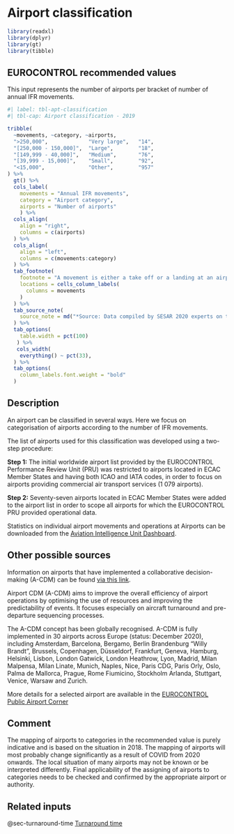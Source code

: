 # Airport classification {#sec-airport-classification}

```r
library(readxl)
library(dplyr)
library(gt)
library(tibble)
```

## EUROCONTROL recommended values

This input represents the number of airports per bracket of number of annual IFR movements.

```r
#| label: tbl-apt-classification
#| tbl-cap: Airport classification - 2019

tribble(
  ~movements, ~category, ~airports,
  ">250,000",             "Very large",   "14",
  "[250,000 - 150,000]",  "Large",        "18",
  "[149,999 - 40,000]",   "Medium",       "76",
  "[39,999 - 15,000]",    "Small",        "92",
  "<15,000",              "Other",        "957"
) %>% 
  gt() %>%
  cols_label(
    movements = "Annual IFR movements",
    category = "Airport category",
    airports = "Number of airports"
    ) %>% 
  cols_align(
    align = "right",
    columns = c(airports)
  ) %>% 
  cols_align(
    align = "left",
    columns = c(movements:category)
  ) %>% 
  tab_footnote(
    footnote = "A movement is either a take off or a landing at an airport",
    locations = cells_column_labels(
      columns = movements
    )
  ) %>% 
  tab_source_note(
    source_note = md("*Source: Data compiled by SESAR 2020 experts on the basis of data provided by the EUROCONTROL Performance Review Unit (PRU), ECAC States*")
  ) %>% 
  tab_options(
    table.width = pct(100)
   ) %>% 
   cols_width(
    everything() ~ pct(33),
  ) %>% 
  tab_options(
    column_labels.font.weight = "bold"
  )
```

## Description

An airport can be classified in several ways. Here we focus on categorisation of
airports according to the number of IFR movements.

The list of airports used for this classification was developed using a two-step 
procedure: 

**Step 1:** The initial worldwide airport list provided by the EUROCONTROL 
Performance Review Unit (PRU) was restricted to airports located in ECAC Member 
States and having both ICAO and IATA codes, in order to focus on airports providing 
commercial air transport services (1 079 airports). 

**Step 2:** Seventy-seven airports located in ECAC Member States were added to
the airport list in order to scope all airports for which the EUROCONTROL PRU
provided operational data.

:::{.callout-note}
Statistics on individual airport movements and operations at Airports can be 
downloaded from the [Aviation Intelligence Unit Dashboard](https://ansperformance.eu/data/).
:::

## Other possible sources

Information on airports that have implemented a collaborative decision-making (A-CDM) 
can be found [via this link](https://www.eurocontrol.int/concept/airport-collaborative-decision-making). 

Airport CDM (A-CDM) aims to improve the overall efficiency of airport operations
by optimising the use of resources and improving the predictability of events. 
It focuses especially on aircraft turnaround and pre-departure sequencing processes.

The A-CDM concept has been globally recognised. A-CDM is fully implemented in 30 
airports across Europe (status: December 2020), including Amsterdam, Barcelona,
Bergamo, Berlin Brandenburg "Willy Brandt", Brussels, Copenhagen, Düsseldorf, 
Frankfurt, Geneva, Hamburg, Helsinki, Lisbon, London Gatwick, London Heathrow, 
Lyon, Madrid, Milan Malpensa, Milan Linate, Munich, Naples, Nice, Paris CDG, 
Paris Orly, Oslo, Palma de Mallorca, Prague, Rome Fiumicino, Stockholm Arlanda, 
Stuttgart, Venice, Warsaw and Zurich.

More details for a selected airport are available in the [EUROCONTROL Public Airport Corner](https://www.eurocontrol.int/tool/airport-corner)

## Comment

The mapping of airports to categories in the recommended value is purely indicative
and is based on the situation in 2018. The mapping of airports will most probably 
change significantly as a result of COVID from 2020 onwards. The local situation
of many airports may not be known or be interpreted differently. Final applicability 
of the assigning of airports to categories needs to be checked and confirmed by 
the appropriate airport or authority.

## Related inputs

@sec-turnaround-time [Turnaround time](#sec-turnaround-time)



